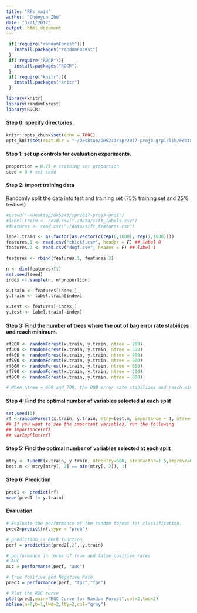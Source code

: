 ```yaml
---
title: "RFs_main"
author: "Chenyun Zhu"
date: "3/21/2017"
output: html_document
---
```

```r
 if(!require("randomForest")){
   install.packages("randomForest")
 }
 if(!require("ROCR")){
   install.packages("ROCR")
 }
 if(!require("knitr")){
   install.packages("knitr")
 }

library(knitr)
library(randomForest)
library(ROCR)

```

#### Step 0: specify directories.
```r
knitr::opts_chunk$set(echo = TRUE)
opts_knit$set(root.dir = "~/Desktop/GR5243/spr2017-proj3-grp1/lib/Features/GIST")
```


#### Step 1: set up controls for evaluation experiments.
```r
proportion = 0.75 # training set proportion
seed = 0 # set seed
```

#### Step 2: import training data
Randomly split the data into test and training set (75% training set and 25% test set)
```r
#setwd("~/Desktop/GR5243/spr2017-proj3-grp1")
#label.train <- read.csv("./data/sift_labels.csv")
#features <- read.csv("./data/sift_features.csv")

label.train <- as.factor(as.vector(c(rep(0,1000), rep(1,1000))))
features.1 <- read.csv("chickf.csv", header = F) ## label 0
features.2 <- read.csv("dogf.csv", header = F) ## label 1

features <- rbind(features.1, features.2)

n <- dim(features)[1]
set.seed(seed)
index <- sample(n, n*proportion)

x.train <- features[index,]
y.train <- label.train[index]

x.test <- features[-index,]
y.test <- label.train[-index]
```

#### Step 3: Find the number of trees where the out of bag error rate stabilizes and reach minimum.
```r
rf200 <- randomForest(x.train, y.train, ntree = 200)
rf300 <- randomForest(x.train, y.train, ntree = 300)
rf400 <- randomForest(x.train, y.train, ntree = 400)
rf500 <- randomForest(x.train, y.train, ntree = 500)
rf600 <- randomForest(x.train, y.train, ntree = 600)
rf700 <- randomForest(x.train, y.train, ntree = 700)
rf800 <- randomForest(x.train, y.train, ntree = 800)

# When ntree = 600 and 700, the OOB error rate stabilizes and reach minimum.

```
#### Step 4: Find the optimal number of variables selected at each split 
```r
set.seed(0)
rf <-randomForest(x.train, y.train, mtry=best.m, importance = T, ntree=600)
## If you want to see the important variables, run the following
## importance(rf)
## varImpPlot(rf)
```

#### Step 5: Find the optimal number of variables selected at each split
```r
mtry <- tuneRF(x.train, y.train, ntreeTry=600, stepFactor=1.5,improve=0.01, trace=TRUE, plot=TRUE)
best.m <- mtry[mtry[, 2] == min(mtry[, 2]), 1]
```

#### Step 6: Prediction
```r
pred1 <- predict(rf)
mean(pred1 != y.train)
```

#### Evaluation
```r
# Evaluate the performance of the random forest for classification.
pred2=predict(rf,type = "prob")

# prediction is ROCR function
perf = prediction(pred2[,2], y.train)

# performance in terms of true and false positive rates
# AUC
auc = performance(perf, "auc")

# True Positive and Negative Rate
pred3 = performance(perf, "tpr","fpr")

# Plot the ROC curve
plot(pred3,main="ROC Curve for Random Forest",col=2,lwd=2)
abline(a=0,b=1,lwd=2,lty=2,col="gray")

```

